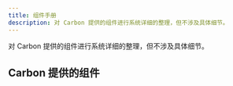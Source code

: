 ```yaml
---
title: 组件手册
description: 对 Carbon 提供的组件进行系统详细的整理，但不涉及具体细节。
---
```


<PageDescription>

对 Carbon 提供的组件进行系统详细的整理，但不涉及具体细节。

</PageDescription>


## Carbon 提供的组件
<Row className="square-card-group">
<SquareCard
  title="Accordion"
  href="/docs/components/Accordion"
  bodyText="一个可以展开和收缩的类似手风琴的组件，可以在点击的时候才展开内容。"
/>
<SquareCard
  title="AnchorLinks"
  href="/docs/components/AnchorLinks"
  bodyText="形状是反向的回车键，将链接下沉在需要展示的内容之下，可视化效果相比于直接展示在段落中更好一些。"
/>
<SquareCard
  title="Art Direction"
  href="/docs/components/ArtDirection"
  bodyText="根据显示窗口的尺寸来决定展示的图片，例如浏览器分屏是比较窄的时候或者在手机上浏览器与浏览器全屏时展示的图片可以不同。"
/>
<SquareCard
  title="Article Card"
  href="/docs/components/ArticleCard"
  bodyText="用于显示文章的卡片。"
/>
<SquareCard
  title="Aside"
  href="/docs/components/Aside"
  bodyText="在正文旁边显示类似注释或者批注的样式。"
/>
<SquareCard
  title="Caption"
  href="/docs/components/Caption"
  bodyText="在图片或者表格的下方用该组件显示标签。"
/>
<SquareCard
  title="Code blocks"
  href="/docs/components/code-blocks"
  bodyText="用于展示代码。"
/>
<SquareCard
  title="DoDontExample"
  href="/docs/components/DoDontExample"
  bodyText="用于展示元素的是否完成或者正确与否，使用之后会在元素周围产生一个对勾或错误的标志。"
/>
<SquareCard
  title="DoDontRow"
  href="/docs/components/DoDontRow"
  bodyText="与DoDontExample一样，不过是增加了排列的样式。"
/>
<SquareCard
  title="ExpressiveList"
  href="/docs/components/ExpressiveList"
  bodyText="更加美观的列表，有分割线。"
/>
<SquareCard
  title="ExpressiveListContainer"
  href="/docs/components/ExpressiveListContainer"
  bodyText="在ExpressiveList的基础上增加了添加图片和视频以及其他组件的功能。"
/>
<SquareCard
  title="FeatureCard"
  href="/docs/components/FeatureCard"
  bodyText="一个能够展示图片、描述和跳转链接的卡片。"
/>
<SquareCard
  title="FeedbackDialog"
  href="/docs/components/FeedbackDialog"
  bodyText="网站的反馈系统，不过我没有使用。"
/>
<SquareCard
  title="GifPlayer"
  href="/docs/components/GifPlayer"
  bodyText="用来播放Gif的组件。"
/>
<SquareCard
  title="Grid"
  href="/docs/components/Grid"
  bodyText="用来给其他组件排版或者创建表格。"
/>
<SquareCard
  title="ImageCard"
  href="/docs/components/ImageCard"
  bodyText="用于展示图片。"
/>
<SquareCard
  title="ImageGallery"
  href="/docs/components/ImageGallery"
  bodyText="点击图片后会进入沉浸模式，并且有翻页按钮以更方便地浏览图片。"
/>
<SquareCard
  title="Inline notification"
  href="/docs/components/InlineNotification"
  bodyText="显示一个高亮的通知，有不同的类型和颜色。"
/>
<SquareCard
  title="Markdown"
  href="/docs/components/markdown"
  bodyText="简要介绍了markdown的常见用法。"
/>
<SquareCard
  title="MediumPosts"
  href="/docs/components/MediumPosts"
  bodyText="像杂志或者主流媒体网站那样自动展示几篇文章。"
/>
<SquareCard
  title="MiniCard"
  href="/docs/components/MiniCard"
  bodyText="小卡片，可以添加点击跳转的按钮以及图标。"
/>
<SquareCard
  title="PageDescription"
  href="/docs/components/PageDescription"
  bodyText="在正文的最上方展示，类似于Abstract。"
/>
<SquareCard
  title="ResourceCard"
  href="/docs/components/ResourceCard"
  bodyText="比小卡片大一些，作用类似。"
/>
<SquareCard
  title="SquareCard"
  href="/docs/components/SquareCard"
  bodyText="本页面大量使用该组件，显示的内容相比小卡片和ResourceCard更多一些。"
/>
<SquareCard
  title="Tabs"
  href="/docs/components/Tabs"
  bodyText="导航栏，点击后可以在相同的位置展示不同的内容。"
/>
<SquareCard
  title="Title"
  href="/docs/components/Title"
  bodyText="展示一个小标题。"
/>
<SquareCard
  title="Video"
  href="/docs/components/Video"
  bodyText="展示一个视频。"
/>
</Row>
